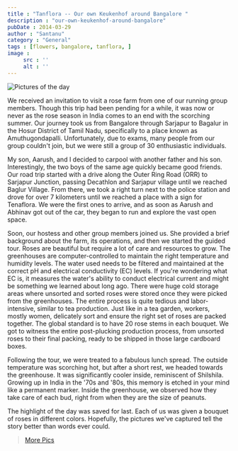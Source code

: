 ```yaml
---
title : "Tanflora -- Our own Keukenhof around Bangalore "
description : "our-own-keukenhof-around-bangalore"
pubDate : 2014-03-29
author : "Santanu"
category : "General"
tags : [flowers, bangalore, tanflora, ]
image :
     src : '' 
     alt : '' 
---
```


<Image src={pic1} alt="Pictures of the day"/>

We received an invitation to visit a rose farm from one of our running group members. Though this trip had been pending for a while, it was now or never as the rose season in India comes to an end with the scorching summer. Our journey took us from Bangalore through Sarjapur to Bagalur in the Hosur District of Tamil Nadu, specifically to a place known as Amuthugondapalli. Unfortunately, due to exams, many people from our group couldn't join, but we were still a group of 30 enthusiastic individuals.

My son, Aarush, and I decided to carpool with another father and his son. Interestingly, the two boys of the same age quickly became good friends. Our road trip started with a drive along the Outer Ring Road (ORR) to Sarjapur Junction, passing Decathlon and Sarjapur village until we reached Baglur Village. From there, we took a right turn next to the police station and drove for over 7 kilometers until we reached a place with a sign for Tenaflora. We were the first ones to arrive, and as soon as Aarush and Abhinav got out of the car, they began to run and explore the vast open space.

Soon, our hostess and other group members joined us. She provided a brief background about the farm, its operations, and then we started the guided tour. Roses are beautiful but require a lot of care and resources to grow. The greenhouses are computer-controlled to maintain the right temperature and humidity levels. The water used needs to be filtered and maintained at the correct pH and electrical conductivity (EC) levels. If you're wondering what EC is, it measures the water's ability to conduct electrical current and might be something we learned about long ago. There were huge cold storage areas where unsorted and sorted roses were stored once they were picked from the greenhouses. The entire process is quite tedious and labor-intensive, similar to tea production. Just like in a tea garden, workers, mostly women, delicately sort and ensure the right set of roses are packed together. The global standard is to have 20 rose stems in each bouquet. We got to witness the entire post-plucking production process, from unsorted roses to their final packing, ready to be shipped in those large cardboard boxes.

Following the tour, we were treated to a fabulous lunch spread. The outside temperature was scorching hot, but after a short rest, we headed towards the greenhouse. It was significantly cooler inside, reminiscent of Shilshila. Growing up in India in the '70s and '80s, this memory is etched in your mind like a permanent marker. Inside the greenhouse, we observed how they take care of each bud, right from when they are the size of peanuts.

The highlight of the day was saved for last. Each of us was given a bouquet of roses in different colors. Hopefully, the pictures we've captured tell the story better than words ever could.

> [More Pics](https://www.flickr.com/photos/santm/sets/72157643521533824/)